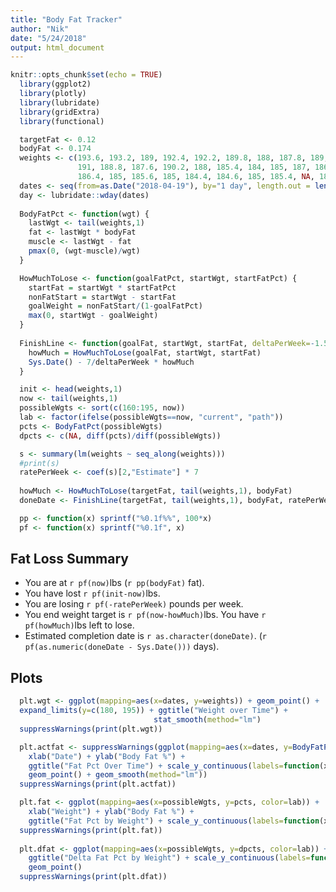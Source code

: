 ```yaml
---
title: "Body Fat Tracker"
author: "Nik"
date: "5/24/2018"
output: html_document
---
```


```r
knitr::opts_chunk$set(echo = TRUE)
  library(ggplot2)
  library(plotly)
  library(lubridate)
  library(gridExtra)
  library(functional)

  targetFat <- 0.12
  bodyFat <- 0.174
  weights <- c(193.6, 193.2, 189, 192.4, 192.2, 189.8, 188, 187.8, 189, 189.4, 191.6, 190.8, 190, 188.6,
               191, 188.8, 187.6, 190.2, 188, 185.4, 184, 185, 187, 186.4, 187.4, 187.8, 188.2, 186.4, 185.6,
               186.4, 185, 185.6, 185, 184.4, 184.6, 185, 185.4, NA, 182.4, 184.4, 184.2, 182.8)
  dates <- seq(from=as.Date("2018-04-19"), by="1 day", length.out = length(weights))
  day <- lubridate::wday(dates)
  
  BodyFatPct <- function(wgt) {
    lastWgt <- tail(weights,1)
    fat <- lastWgt * bodyFat
    muscle <- lastWgt - fat
    pmax(0, (wgt-muscle)/wgt)
  }

  HowMuchToLose <- function(goalFatPct, startWgt, startFatPct) {
    startFat = startWgt * startFatPct
    nonFatStart = startWgt - startFat
    goalWeight = nonFatStart/(1-goalFatPct)
    max(0, startWgt - goalWeight)
  }
  
  FinishLine <- function(goalFat, startWgt, startFat, deltaPerWeek=-1.5) {
    howMuch = HowMuchToLose(goalFat, startWgt, startFat)
    Sys.Date() - 7/deltaPerWeek * howMuch
  }

  init <- head(weights,1)
  now <- tail(weights,1)
  possibleWgts <- sort(c(160:195, now))
  lab <- factor(ifelse(possibleWgts==now, "current", "path"))
  pcts <- BodyFatPct(possibleWgts)
  dpcts <- c(NA, diff(pcts)/diff(possibleWgts))

  s <- summary(lm(weights ~ seq_along(weights)))
  #print(s)
  ratePerWeek <- coef(s)[2,"Estimate"] * 7
  
  howMuch <- HowMuchToLose(targetFat, tail(weights,1), bodyFat)
  doneDate <- FinishLine(targetFat, tail(weights,1), bodyFat, ratePerWeek)

  pp <- function(x) sprintf("%0.1f%%", 100*x)
  pf <- function(x) sprintf("%0.1f", x)
```

## Fat Loss Summary
 - You are at `r pf(now) `lbs (`r pp(bodyFat) ` fat).  
 - You have lost `r pf(init-now) `lbs.
 - You are losing `r pf(-ratePerWeek) ` pounds per week.
 - You end weight target is `r pf(now-howMuch)`lbs. You have `r pf(howMuch)`lbs left to lose.
 - Estimated completion date is `r as.character(doneDate)`. (`r pf(as.numeric(doneDate - Sys.Date()))` days).

## Plots

```r
  plt.wgt <- ggplot(mapping=aes(x=dates, y=weights)) + geom_point() + 
  expand_limits(y=c(180, 195)) + ggtitle("Weight over Time") +
                                stat_smooth(method="lm")
  suppressWarnings(print(plt.wgt))

  plt.actfat <- suppressWarnings(ggplot(mapping=aes(x=dates, y=BodyFatPct(weights))) + 
    xlab("Date") + ylab("Body Fat %") +
    ggtitle("Fat Pct Over Time") + scale_y_continuous(labels=function(x) sprintf("%0.1f%%", 100*x)) + 
    geom_point() + geom_smooth(method="lm"))
  suppressWarnings(print(plt.actfat))

  plt.fat <- ggplot(mapping=aes(x=possibleWgts, y=pcts, color=lab)) + 
    xlab("Weight") + ylab("Body Fat %") +
    ggtitle("Fat Pct by Weight") + scale_y_continuous(labels=function(x) sprintf("%0.1f%%", 100*x)) + geom_point()
  suppressWarnings(print(plt.fat))
  
  plt.dfat <- ggplot(mapping=aes(x=possibleWgts, y=dpcts, color=lab)) + xlab("Weight") + ylab("Delta Body Fat %") +
    ggtitle("Delta Fat Pct by Weight") + scale_y_continuous(labels=function(x) sprintf("%0.2f%%", 100*x)) +
    geom_point()
  suppressWarnings(print(plt.dfat))

```